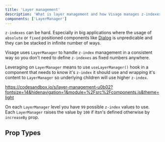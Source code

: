 ```yaml
---
title: 'Layer management'
description: 'What is layer management and how Visage manages z-indexes in your application.'
components: ['LayerManager']
---
```


`z-indexes` can be hard. Especially in big applications where the usage of `absolute` or `fixed` positioned components like [Dialog](/components/dialog) is unpredicable and they can be stacked in infinite number of ways.

Visage uses `LayerManager` to handle `z-index` management in a consistent way so you don&apos;t need to define `z-indexes` as fixed numbers anywhere.

Leveraging on `LayerManager` means to use `useLayerManager()` hook in a component that needs to know it&apos;s `z-index` it should use and wrapping it&apos;s content to `LayerManager` so underlying children will use higher `z-index`.

https://codesandbox.io/s/layer-management-u0b02?fontsize=14&hidenavigation=1&module=%2Fsrc%2Fcomponents.js&theme=light

On each `LayerManager` level you have `99` possible `z-index` values to use. Each `LayerManager` raises the value by `100` if itsn&apos;s defined otherwise by `increaseBy` prop.

## Prop Types

<PropTypes component="LayerManager" />
